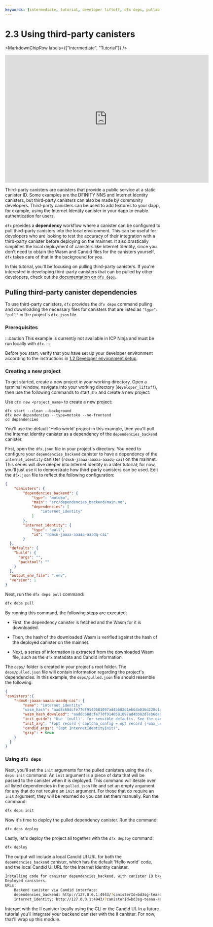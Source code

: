 ```yaml
---
keywords: [intermediate, tutorial, developer liftoff, dfx deps, pullable canisters, third-party canisters]
---
```



# 2.3 Using third-party canisters

<MarkdownChipRow labels={["Intermediate", "Tutorial"]} />

<div class="text--center">
<p> </p>
</div>
<div class="text--center">
<iframe width="660" height="415" src="https://www.youtube.com/embed/vuu3DUsdBZY?si=Mc1QxFBKEMPztCFm" title="YouTube video player" frameborder="0" allow="accelerometer; autoplay; clipboard-write; encrypted-media; gyroscope; picture-in-picture; web-share" allowfullscreen></iframe> </div>

Third-party canisters are canisters that provide a public service at a static <GlossaryTooltip>canister</GlossaryTooltip> ID. Some examples are the DFINITY NNS and Internet Identity canisters, but third-party canisters can also be made by community developers. Third-party canisters can be used to add features to your dapp, for example, using the Internet Identity canister in your dapp to enable authentication for users.

`dfx` provides a **dependency** workflow where a canister can be configured to pull third-party canisters into the local environment. This can be useful for developers who are looking to test the accuracy of their integration with a third-party canister before deploying on the mainnet. It also drastically simplifies the local deployment of canisters like Internet Identity, since you don't need to obtain the Wasm and Candid files for the canisters yourself, `dfx` takes care of that in the background for you.

In this tutorial, you'll be focusing on pulling third-party canisters. If you're interested in developing third-party canisters that can be pulled by other developers, check out the [documentation on `dfx deps`](/docs/building-apps/advanced/using-third-party-canisters).

## Pulling third-party canister dependencies

To use third-party canisters, `dfx` provides the `dfx deps` command pulling and downloading the necessary files for canisters that are listed as `"type": "pull"` in the project's `dfx.json` file.

### Prerequisites

:::caution
This example is currently not available in ICP Ninja and must be run locally with `dfx`.
:::

Before you start, verify that you have set up your developer environment according to the instructions in [1.2 Developer environment setup](/docs/tutorials/developer-liftoff/level-1/1.2-dev-env).

### Creating a new project

To get started, create a new project in your working directory. Open a terminal window, navigate into your working directory (`developer_liftoff`), then use the following commands to start `dfx` and create a new project:

Use `dfx new <project_name>` to create a new project:

```
dfx start --clean --background
dfx new dependencies --type=motoko --no-frontend
cd dependencies
```

You'll use the default 'Hello world' project in this example, then you'll pull the Internet Identity canister as a dependency of the `dependencies_backend` canister.

First, open the `dfx.json` file in your project's directory. You need to configure your `dependencies_backend` canister to have a dependency of the `internet_identity` canister (`rdmx6-jaaaa-aaaaa-aaadq-cai`) on the mainnet. This series will dive deeper into Internet Identity in a later tutorial; for now, you'll just use it to demonstrate how third-party canisters can be used. Edit the `dfx.json` file to reflect the following configuration:

```json title="dfx.json"
{
    "canisters": {
        "dependencies_backend": {
            "type": "motoko",
            "main": "src/dependencies_backend/main.mo",
            "dependencies": [
                "internet_identity"
            ]
        },
        "internet_identity": {
            "type": "pull",
            "id": "rdmx6-jaaaa-aaaaa-aaadq-cai"
        }
  },
  "defaults": {
    "build": {
      "args": "",
      "packtool": ""
    }
  },
  "output_env_file": ".env",
  "version": 1
}
```

Next, run the `dfx deps pull` command:

```bash
dfx deps pull
```

By running this command, the following steps are executed:

- First, the dependency canister is fetched and the Wasm for it is downloaded.

- Then, the hash of the downloaded Wasm is verified against the hash of the deployed canister on the mainnet.

- Next, a series of information is extracted from the downloaded Wasm file, such as the `dfx` metadata and Candid information.

The `deps/` folder is created in your project's root folder. The `deps/pulled.json` file will contain information regarding the project's dependencies. In this example, the `deps/pulled.json` file should resemble the following:

```json title="deps/pulled.json"
{
"canisters":{
    "rdmx6-jaaaa-aaaaa-aaadq-cai": {
        "name": "internet_identity"
        "wasm_hash": "aad8c68dcfe77df9140581097ad4bb82d1eb6da036d228c1a21dfd25a6558ca2" ,
        "wasm_hash_download": "aad8c68dcfe77df9140581097ad4bb82dleb6da036d228c1a21dfd25a6558ca2" ,
        "init_guide": "Use '(null)'. for sensible defaults. See the candid interface for more details.",
        "init_arg": "(opt record { captcha_config = opt record {-max_unsolved_captchas= 50:nat64; captcha_trigger = variant {Static = variant {CaptchaDisabled}}}})",
        "candid_args": "(opt InternetIdentityInit)",
        "gzip": • true
    }
  }
}
```


### Using `dfx deps`

Next, you'll set the `init` arguments for the pulled canisters using the `dfx deps init` command. An `init` argument is a piece of data that will be passed to the canister when it is deployed. This command will iterate over all listed dependencies in the `pulled.json` file and set an empty argument for any that do not require an `init` argument. For those that do require an `init` argument, they will be returned so you can set them manually. Run the command:

```bash
dfx deps init
```

Now it's time to deploy the pulled dependency canister. Run the command:

```bash
dfx deps deploy
```

Lastly, let's deploy the project all together with the `dfx deploy` command:

```bash
dfx deploy
```

The output will include a local Candid UI URL for both the `dependencies_backend` canister, which has the default 'Hello world' code, and the local Candid UI URL for the Internet Identity canister.

```bash
Installing code for canister dependencies_backend, with canister ID bkyz2-fmaaa-aaaaa-qaaaq-cai
Deployed canisters.
URLs:
    Backend canister via Candid interface:
    dependencies_backend: http://127.0.0.1:4943/?canisterId=bd3sg-teaaa-aaaaa-qaaba-cai&id=bkyz2-fmaaa-aaaaa-qaaaq-cai
    internet_identity: http://127.0.0.1:4943/?canisterId=bd3sg-teaaa-aaaaa-qaaba-cai&id=rdmx6-jaaaa-aaaaa-aaadq-cai
```

Interact with the II canister locally using the CLI or the Candid UI. In a future tutorial you'll integrate your backend canister with the II canister. For now, that'll wrap up this module.


<TutorialFooter />